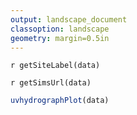 ```yaml
---
output: landscape_document
classoption: landscape
geometry: margin=0.5in
---
```

`r getSiteLabel(data)`

`r getSimsUrl(data)`

```r
uvhydrographPlot(data)
```
